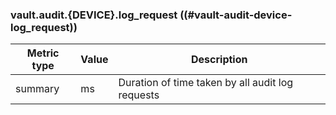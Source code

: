 ### vault.audit.{DEVICE}.log_request ((#vault-audit-device-log_request))

Metric type | Value | Description
----------- | ----- | -----------
summary     | ms    | Duration of time taken by all audit log requests